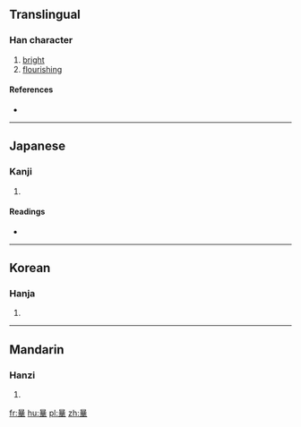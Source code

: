 {{also|曄}}
==Translingual==

===Han character===
{{Han char|rn=72|rad=日|as=12|sn=16|four=|canj=日廿一十 (ATMJ), X日廿一十 (XATMJ)}}

# [[bright]]
# [[flourishing]]

====References====
* {{Han ref|kx=0500.090|hdz=21528.080|uh=66C5|ud=26309}}

----

==Japanese==

===Kanji===
{{ja-kanji|grade=|rs=日12}}

# {{defn|lang=ja|sort=日12}}

====Readings====
* {{ja-readings|on=[[よう]] (yō)|kun=[[かがやく]] (kagayaku)}}

----

==Korean==

===Hanja===
{{ko-hanja|hangeul=엽|eumhun=|rv=yeop|mr=yŏp|y=yep}}

# {{defn|lang=ko|sort=日12}}

----

==Mandarin==

===Hanzi===
{{cmn-hanzi|pin=[[yè]] ([[ye4]])|wg=yeh<sup>4</sup>}}

# {{defn|lang=cmn|sort=日12}}

[[fr:曅]]
[[hu:曅]]
[[pl:曅]]
[[zh:曅]]